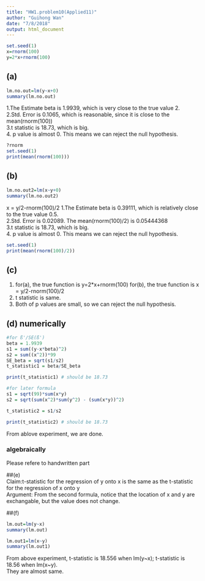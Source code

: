 ```yaml
---
title: "HW1.problem10(Applied11)"
author: "Guihong Wan"
date: "7/8/2018"
output: html_document
---
```


```r
set.seed(1)
x=rnorm(100)
y=2*x+rnorm(100)

```

## (a)

```r
lm.no.out=lm(y~x+0)
summary(lm.no.out)
```
1.The Estimate beta is 1.9939, which is very close to the true value 2.    
2.Std. Error is 0.1065, which is reasonable, since it is close to the mean(rnorm(100))    
3.t statistic is 18.73, which is big.   
4. p value is almost 0. This means we can reject the null hypothesis.    

```r
?rnorm
set.seed(1)
print(mean(rnorm(100)))
```

## (b)

```r
lm.no.out2=lm(x~y+0)
summary(lm.no.out2)
```
x = y/2-rnorm(100)/2
1.The Estimate beta is 0.39111, which is relatively close to the true value 0.5.    
2.Std. Error is 0.02089. The mean(rnorm(100)/2) is 0.05444368   
3.t statistic is 18.73, which is big.   
4. p value is almost 0. This means we can reject the null hypothesis. 

```r
set.seed(1)
print(mean(rnorm(100)/2))
```
## (c)   

1. for(a), the true function is y=2*x+rnorm(100)
for(b), the true function is x = y/2-rnorm(100)/2
2. t statistic is same.
3. Both of p values are small, so we can reject the null hypothesis.

## (d) numerically
```r
#for ß'/SE(ß')
beta = 1.9939
s1 = sum((y-x*beta)^2)
s2 = sum((x^2))*99
SE_beta = sqrt(s1/s2)
t_statistic1 = beta/SE_beta

print(t_statistic1) # should be 18.73
```
```r
#for later formula
s1 = sqrt(99)*sum(x*y)
s2 = sqrt(sum(x^2)*sum(y^2) - (sum(x*y))^2)

t_statistic2 = s1/s2

print(t_statistic2) # should be 18.73
```
From ablove experiment, we are done.    

### algebraically
Please refere to handwritten part    

##(e)    
Claim:t-statistic for the regression of y onto x is the same as the t-statistic for the regression of x onto y   
Argument: From the second formula, notice that the location of x and y are exchangable, but the value does not change.    

##(f)
```r
lm.out=lm(y~x)
summary(lm.out)
```
```r
lm.out1=lm(x~y)
summary(lm.out1)
```
From above experiment, t-statistic is 18.556 when lm(y~x); t-statistic is 18.56 when lm(x~y).    
They are almost same.    
